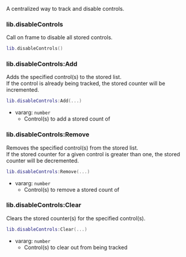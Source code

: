 A centralized way to track and disable controls.

### lib.disableControls

Call on frame to disable all stored controls.

```lua
lib.disableControls()
```

### lib.disableControls:Add

Adds the specified control(s) to the stored list.  
If the control is already being tracked, the stored counter will be incremented.

```lua
lib.disableControls:Add(...)
```

- vararg: `number`
  - Control(s) to add a stored count of

### lib.disableControls:Remove

Removes the specified control(s) from the stored list.  
If the stored counter for a given control is greater than one, the stored counter will be decremented.

```lua
lib.disableControls:Remove(...)
```

- vararg: `number`
  - Control(s) to remove a stored count of

### lib.disableControls:Clear

Clears the stored counter(s) for the specified control(s).

```lua
lib.disableControls:Clear(...)
```

- vararg: `number`
  - Control(s) to clear out from being tracked
